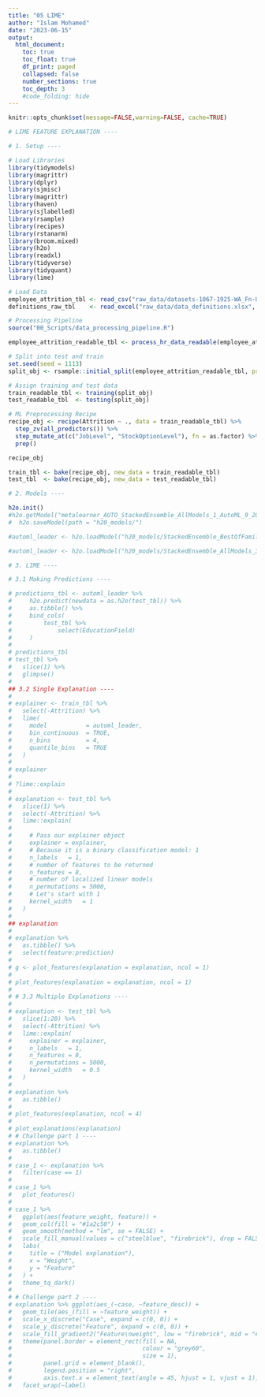 ```yaml
---
title: "05 LIME"
author: "Islam Mohamed"
date: "2023-06-15"
output:
  html_document:
    toc: true
    toc_float: true
    df_print: paged
    collapsed: false
    number_sections: true
    toc_depth: 3
    #code_folding: hide
---
```


```r
knitr::opts_chunk$set(message=FALSE,warning=FALSE, cache=TRUE)
```


```r
# LIME FEATURE EXPLANATION ----

# 1. Setup ----

# Load Libraries 
library(tidymodels)
library(magrittr)
library(dplyr)
library(sjmisc)
library(magrittr)
library(haven)
library(sjlabelled)
library(rsample)
library(recipes)
library(rstanarm)
library(broom.mixed)
library(h2o)
library(readxl)
library(tidyverse)
library(tidyquant)
library(lime)
```

```r

# Load Data
employee_attrition_tbl <- read_csv("raw_data/datasets-1067-1925-WA_Fn-UseC_-HR-Employee-Attrition.csv")
definitions_raw_tbl    <- read_excel("raw_data/data_definitions.xlsx", sheet = 1, col_names = FALSE)

# Processing Pipeline
source("00_Scripts/data_processing_pipeline.R")

employee_attrition_readable_tbl <- process_hr_data_readable(employee_attrition_tbl, definitions_raw_tbl)

# Split into test and train
set.seed(seed = 1113)
split_obj <- rsample::initial_split(employee_attrition_readable_tbl, prop = 0.85)

# Assign training and test data
train_readable_tbl <- training(split_obj)
test_readable_tbl  <- testing(split_obj)

# ML Preprocessing Recipe 
recipe_obj <- recipe(Attrition ~ ., data = train_readable_tbl) %>%
  step_zv(all_predictors()) %>%
  step_mutate_at(c("JobLevel", "StockOptionLevel"), fn = as.factor) %>% 
  prep()

recipe_obj

train_tbl <- bake(recipe_obj, new_data = train_readable_tbl)
test_tbl  <- bake(recipe_obj, new_data = test_readable_tbl)

```

```r


# 2. Models ----

h2o.init()
#h2o.getModel("metalearner_AUTO_StackedEnsemble_AllModels_1_AutoML_9_20220524_185544") %>% 
#  h2o.saveModel(path = "h20_models/")

#automl_leader <- h2o.loadModel("h20_models/StackedEnsemble_BestOfFamily_1_AutoML")

#automl_leader <- h2o.loadModel("h20_models/StackedEnsemble_AllModels_3_AutoML_1_20230612_154953 - Copy")


```

```r

# 3. LIME ----

# 3.1 Making Predictions ----

# predictions_tbl <- automl_leader %>% 
#     h2o.predict(newdata = as.h2o(test_tbl)) %>%
#     as.tibble() %>%
#     bind_cols(
#         test_tbl %>%
#             select(EducationField)
#     )
# 
# predictions_tbl
# test_tbl %>%
#   slice(1) %>%
#   glimpse()
# 
## 3.2 Single Explanation ----
# 
# explainer <- train_tbl %>%
#   select(-Attrition) %>%
#   lime(
#     model           = automl_leader,
#     bin_continuous  = TRUE,
#     n_bins          = 4,
#     quantile_bins   = TRUE
#   )
# 
# explainer
# 
# ?lime::explain
# 
# explanation <- test_tbl %>%
#   slice(1) %>%
#   select(-Attrition) %>%
#   lime::explain(
#     
#     # Pass our explainer object
#     explainer = explainer,
#     # Because it is a binary classification model: 1
#     n_labels   = 1,
#     # number of features to be returned
#     n_features = 8,
#     # number of localized linear models
#     n_permutations = 5000,
#     # Let's start with 1
#     kernel_width   = 1
#   )
# 
## explanation
# 
# explanation %>%
#   as.tibble() %>%
#   select(feature:prediction) 
# 
# g <- plot_features(explanation = explanation, ncol = 1)
# 
# plot_features(explanation = explanation, ncol = 1)
# 
# # 3.3 Multiple Explanations ----
# 
# explanation <- test_tbl %>%
#   slice(1:20) %>%
#   select(-Attrition) %>%
#   lime::explain(
#     explainer = explainer,
#     n_labels   = 1,
#     n_features = 8,
#     n_permutations = 5000,
#     kernel_width   = 0.5
#   )
# 
# explanation %>%
#   as.tibble()
# 
# plot_features(explanation, ncol = 4)
# 
# plot_explanations(explanation)
# # Challenge part 1 ----
# explanation %>% 
#   as.tibble()
# 
# case_1 <- explanation %>%
#   filter(case == 1)
# 
# case_1 %>%
#   plot_features()
# 
# case_1 %>%
#   ggplot(aes(feature_weight, feature)) +
#   geom_col(fill = "#1a2c50") +
#   geom_smooth(method = "lm", se = FALSE) +
#   scale_fill_manual(values = c("steelblue", "firebrick"), drop = FALSE) +
#   labs(
#     title = ("Model explanation"),
#     x = "Weight",
#     y = "Feature"
#   ) +
#   theme_tq_dark()
# 
# # Challenge part 2 ----
# explanation %>% ggplot(aes_(~case, ~feature_desc)) +
#   geom_tile(aes_(fill = ~feature_weight)) + 
#   scale_x_discrete("Case", expand = c(0, 0)) +
#   scale_y_discrete("Feature", expand = c(0, 0)) +
#   scale_fill_gradient2("Feature\nweight", low = "firebrick", mid = "#f7f7f7", high = "steelblue") +
#   theme(panel.border = element_rect(fill = NA,
#                                     colour = "grey60",
#                                     size = 1),
#         panel.grid = element_blank(),
#         legend.position = "right",
#         axis.text.x = element_text(angle = 45, hjust = 1, vjust = 1)) +
#   facet_wrap(~label)

```